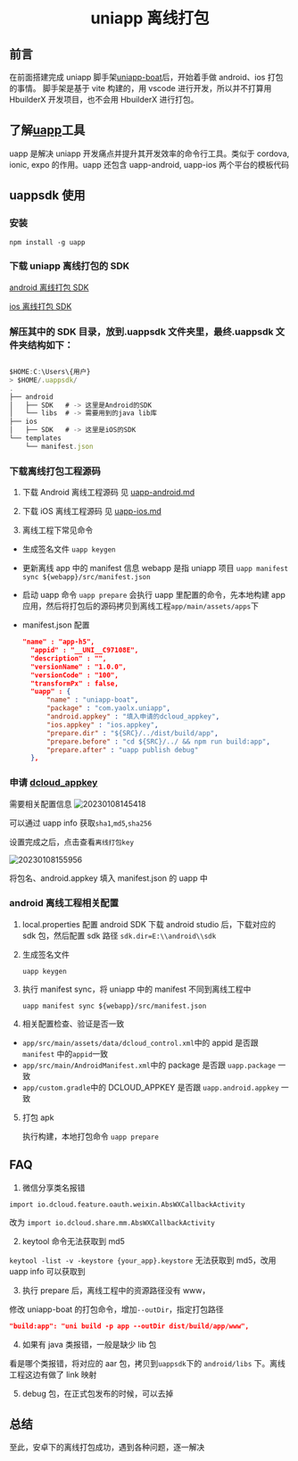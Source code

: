 # <center>uniapp 离线打包</center>

## 前言

在前面搭建完成 uniapp 脚手架[uniapp-boat]()后，开始着手做 android、ios 打包的事情。
脚手架是基于 vite 构建的，用 vscode 进行开发，所以并不打算用 HbuilderX 开发项目，也不会用 HbuilderX 进行打包。

## 了解[uapp](https://github.com/uappkit/uapp)工具

uapp 是解决 uniapp 开发痛点并提升其开发效率的命令行工具。类似于 cordova, ionic, expo 的作用。uapp 还包含 uapp-android, uapp-ios 两个平台的模板代码

## uappsdk 使用

### 安装

`npm install -g uapp`

### 下载 uniapp 离线打包的 SDK

[android 离线打包 SDK](https://nativesupport.dcloud.net.cn/AppDocs/download/android)

[ios 离线打包 SDK](https://nativesupport.dcloud.net.cn/AppDocs/download/ios)

### 解压其中的 SDK 目录，放到.uappsdk 文件夹里，最终.uappsdk 文件夹结构如下：

```js

$HOME:C:\Users\{用户}
> $HOME/.uappsdk/
.
├── android
│   ├── SDK   # -> 这里是Android的SDK
│   └── libs  # -> 需要用到的java lib库
├── ios
│   ├── SDK   # -> 这里是iOS的SDK
└── templates
    └── manifest.json
```

### 下载离线打包工程源码

1. 下载 Android 离线工程源码
   见 [uapp-android.md](https://github.com/uappkit/uapp/blob/main/doc/uapp-android.md)

2. 下载 iOS 离线工程源码
   见 [uapp-ios.md](https://github.com/uappkit/uapp/blob/main/doc/uapp-ios.md)

3. 离线工程下常见命令

- 生成签名文件
  `uapp keygen`
- 更新离线 app 中的 manifest 信息 webapp 是指 uniapp 项目
  `uapp manifest sync ${webapp}/src/manifest.json`
- 启动 uapp 命令
  `uapp prepare`
  会执行 uapp 里配置的命令，先本地构建 app 应用，然后将打包后的源码拷贝到离线工程`app/main/assets/apps`下
- manifest.json 配置

  ```json
  "name" : "app-h5",
    "appid" : "__UNI__C97108E",
    "description" : "",
    "versionName" : "1.0.0",
    "versionCode" : "100",
    "transformPx" : false,
    "uapp" : {
        "name" : "uniapp-boat",
        "package" : "com.yaolx.uniapp",
        "android.appkey" : "填入申请的dcloud_appkey",
        "ios.appkey" : "ios.appkey",
        "prepare.dir" : "${SRC}/../dist/build/app",
        "prepare.before" : "cd ${SRC}/../ && npm run build:app",
        "prepare.after" : "uapp publish debug"
    },
  ```

### 申请 [dcloud_appkey](https://nativesupport.dcloud.net.cn/AppDocs/usesdk/appkey.html)

需要相关配置信息
![20230108145418](https://cdn.jsdelivr.net/gh/yaolx/picBed@main/blogs/pics/20230108145418.png)

可以通过 uapp info 获取`sha1`,`md5`,`sha256`

设置完成之后，点击查看`离线打包key`

![20230108155956](https://cdn.jsdelivr.net/gh/yaolx/picBed@main/blogs/pics/20230108155956.png)

将包名、android.appkey 填入 manifest.json 的 uapp 中

### android 离线工程相关配置

1. local.properties 配置 android SDK
   下载 android studio 后，下载对应的 sdk 包，然后配置 sdk 路径
   `sdk.dir=E:\\android\\sdk`

2. 生成签名文件

   `uapp keygen`

3. 执行 manifest sync，将 uniapp 中的 manifest 不同到离线工程中

   `uapp manifest sync ${webapp}/src/manifest.json`

4. 相关配置检查、验证是否一致

- `app/src/main/assets/data/dcloud_control.xml`中的 appid 是否跟 `manifest` 中的`appid`一致
- `app/src/main/AndroidManifest.xml`中的 package 是否跟 `uapp.package` 一致
- `app/custom.gradle`中的 DCLOUD_APPKEY 是否跟 `uapp.android.appkey` 一致

5. 打包 apk

   执行构建，本地打包命令
   `uapp prepare`

## FAQ

1. 微信分享类名报错

`import io.dcloud.feature.oauth.weixin.AbsWXCallbackActivity`

改为 `import io.dcloud.share.mm.AbsWXCallbackActivity`

2. keytool 命令无法获取到 md5

`keytool -list -v -keystore {your_app}.keystore` 无法获取到 md5，改用 uapp info 可以获取到

3. 执行 prepare 后，离线工程中的资源路径没有 www，

修改 uniapp-boat 的打包命令，增加`--outDir`，指定打包路径

```json
"build:app": "uni build -p app --outDir dist/build/app/www",
```

4. 如果有 java 类报错，一般是缺少 lib 包

看是哪个类报错，将对应的 aar 包，拷贝到`uappsdk`下的 `android/libs` 下。离线工程这边有做了 link 映射

5. debug 包，在正式包发布的时候，可以去掉

## 总结

至此，安卓下的离线打包成功，遇到各种问题，逐一解决
